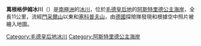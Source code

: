 {{coord|71|17|S|13|48|E|display=title}}

'''萬根格伊姆冰川'''（{{lang-en|Vangengeym Glacier}}）是[[南極洲|南極洲]]的[[冰川|冰川]]，位於[[毛德皇后地|毛德皇后地]]的[[阿斯特里德公主海岸|阿斯特里德公主海岸]]，全長11公里，流經[[門采爾山|門采爾山]]以東和[[塞科普夫山|塞科普夫山]]，由[[德國|德國]]探險隊發現和根據空中照片被繪入地圖。

{{DEFAULTSORT:Vangengeym Glacier}}
[[Category:毛德皇后地冰川|Category:毛德皇后地冰川]]
[[Category:阿斯特里德公主海岸|Category:阿斯特里德公主海岸]]


{{PrincessAstridCoast-geo-stub}}
